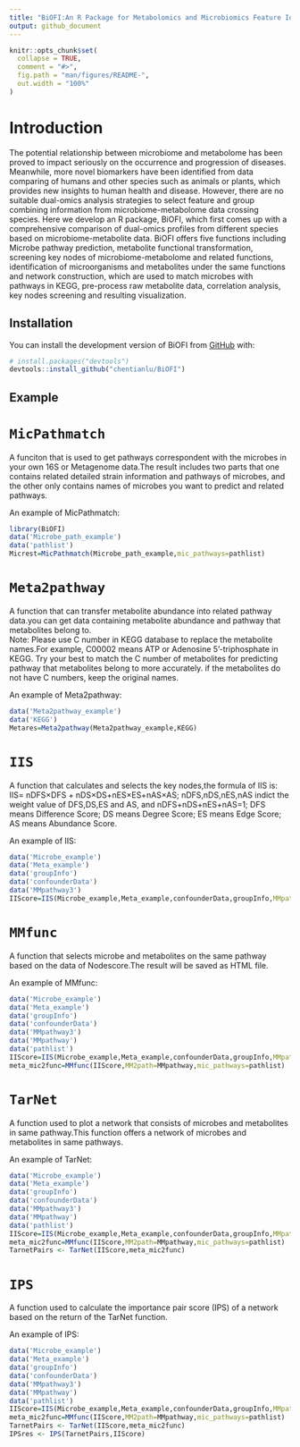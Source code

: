 ```yaml
---
title: "BiOFI:An R Package for Metabolomics and Microbiomics Feature Identification"
output: github_document
---
```


<!-- README.md is generated from README.Rmd. Please edit that file -->

```r
knitr::opts_chunk$set(
  collapse = TRUE,
  comment = "#>",
  fig.path = "man/figures/README-",
  out.width = "100%"
)
```

# Introduction

<!-- badges: start -->
<!-- badges: end -->

The potential relationship between microbiome and metabolome has been proved to impact seriously on the occurrence and progression of diseases. Meanwhile, more novel biomarkers have been identified from data comparing of humans and other species such as animals or plants, which provides new insights to human health and disease. However, there are no suitable dual-omics analysis strategies to select feature and group combining information from microbiome-metabolome data crossing species. Here we develop an R package, BiOFI, which first comes up with a comprehensive comparison of dual-omics profiles from different species based on microbiome-metabolite data. BiOFI offers five functions including Microbe pathway prediction, metabolite functional transformation, screening key nodes of microbiome-metabolome and related functions, identification of microorganisms and metabolites under the same functions and network construction, which are used to match microbes with pathways in KEGG, pre-process raw metabolite data, correlation analysis, key nodes screening and resulting visualization. 

## Installation

You can install the development version of BiOFI from [GitHub](https://github.com/) with:

``` r
# install.packages("devtools")
devtools::install_github("chentianlu/BiOFI")
```

## Example

# `MicPathmatch`
A funciton that is used to get pathways correspondent with the microbes in your own 16S or Metagenome data.The result includes two parts that one contains related detailed strain information and pathways of microbes, and the other only contains names of microbes you want to predict and related pathways. 

An example of MicPathmatch:
```r
library(BiOFI)
data('Microbe_path_example')
data('pathlist')
Micrest=MicPathmatch(Microbe_path_example,mic_pathways=pathlist)
```

# `Meta2pathway`
A function that can transfer metabolite abundance into related pathway data.you can get data containing metabolite abundance and pathway that metabolites belong to.  
Note: Please use C number in KEGG database to replace the metabolite names.For example, C00002 means ATP or Adenosine 5'-triphosphate in KEGG. Try your best to match the C number of metabolites for predicting pathway that metabolites belong to more accurately. if the metabolites do not have C numbers, keep the original names.  

An example of Meta2pathway:  
```r
data('Meta2pathway_example')
data('KEGG')
Metares=Meta2pathway(Meta2pathway_example,KEGG)
```

# `IIS`
A function that calculates and selects the key nodes,the formula of IIS is:
               IIS= nDFS×DFS + nDS×DS+nES×ES+nAS×AS;
nDFS,nDS,nES,nAS indict the weight value of DFS,DS,ES and AS, and nDFS+nDS+nES+nAS=1;
DFS means Difference Score;
DS means Degree Score;
ES means Edge Score;
AS means Abundance Score. 

An example of IIS:  
```r
data('Microbe_example')
data('Meta_example')
data('groupInfo')
data('confounderData')
data('MMpathway3')
IIScore=IIS(Microbe_example,Meta_example,confounderData,groupInfo,MMpath=MMpathway3)
```

# `MMfunc`
A function that selects microbe and metabolites on the same pathway based on the data of Nodescore.The result will be saved as HTML file.

An example of MMfunc:  
```r
data('Microbe_example')
data('Meta_example')
data('groupInfo')
data('confounderData')
data('MMpathway3')
data('MMpathway')
data('pathlist')
IIScore=IIS(Microbe_example,Meta_example,confounderData,groupInfo,MMpath=MMpathway3)
meta_mic2func=MMfunc(IIScore,MM2path=MMpathway,mic_pathways=pathlist)
```

# `TarNet`
A function used to plot a network that consists of microbes and metabolites in same pathway.This function offers a network of microbes and metabolites in same pathways.

An example of TarNet:  
```r
data('Microbe_example')
data('Meta_example')
data('groupInfo')
data('confounderData')
data('MMpathway3')
data('MMpathway')
data('pathlist')
IIScore=IIS(Microbe_example,Meta_example,confounderData,groupInfo,MMpath=MMpathway3)
meta_mic2func=MMfunc(IIScore,MM2path=MMpathway,mic_pathways=pathlist)
TarnetPairs <- TarNet(IIScore,meta_mic2func)
```

# `IPS`
A function used to calculate the importance pair score (IPS) of a network based on the return of the TarNet function.

An example of IPS:  
```r
data('Microbe_example')
data('Meta_example')
data('groupInfo')
data('confounderData')
data('MMpathway3')
data('MMpathway')
data('pathlist')
IIScore=IIS(Microbe_example,Meta_example,confounderData,groupInfo,MMpath=MMpathway3)
meta_mic2func=MMfunc(IIScore,MM2path=MMpathway,mic_pathways=pathlist)
TarnetPairs <- TarNet(IIScore,meta_mic2func)
IPSres <- IPS(TarnetPairs,IIScore)
```
